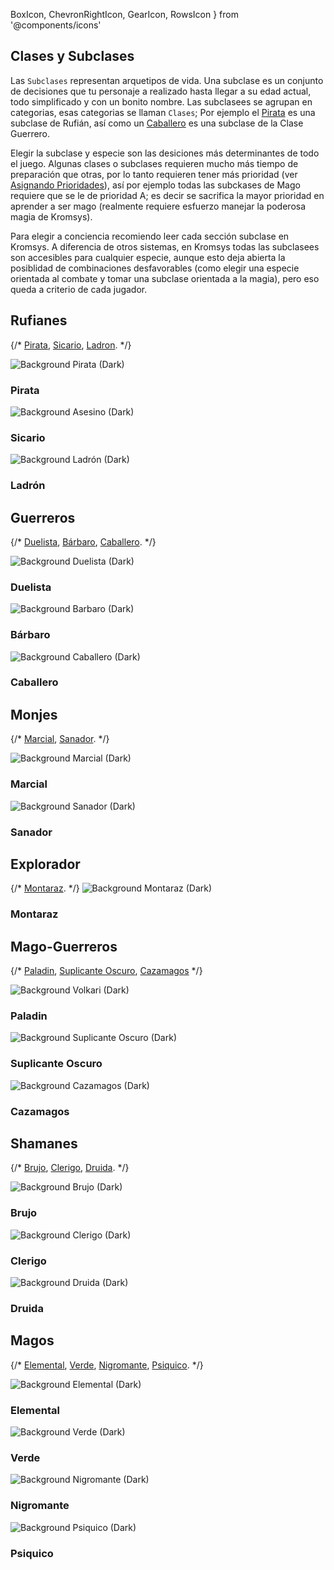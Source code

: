   BoxIcon,
  ChevronRightIcon,
  GearIcon,
  RowsIcon
} from '@components/icons'

## Clases y Subclases

Las `Subclases` representan arquetipos de vida. Una subclase es un conjunto 
de decisiones que tu personaje a realizado hasta llegar a su edad actual, 
todo simplificado y con un bonito nombre. Las subclasees se agrupan en categorias,
esas categorias se llaman `Clases`; Por ejemplo el 
[Pirata](/docs/list-classes/ruffian/pirate) es una subclase de Rufián, así como 
un [Caballero](/docs/list-classes/warrior/knight) es una subclase de la Clase 
Guerrero. 

Elegir la subclase y especie son las desiciones más determinantes de todo el juego.
Algunas clases o subclases requieren mucho más tiempo de preparación que otras, 
por lo tanto requieren tener más prioridad (ver 
[Asignando Prioridades](/docs/character-creation/02)), así por ejemplo todas
las subckases de Mago requiere que se le de prioridad A; es decir se sacrifica 
la mayor prioridad en aprender a ser mago (realmente requiere esfuerzo manejar 
la poderosa magia de Kromsys).

Para elegir a conciencia recomiendo leer cada sección subclase en Kromsys. A 
diferencia de otros sistemas, en Kromsys todas las subclasees son accesibles 
para cualquier especie, aunque esto deja abierta la posiblidad de combinaciones 
desfavorables (como elegir una especie orientada al combate y tomar una subclase
orientada a la magia), pero eso queda a criterio de cada jugador.

## Rufianes
{/* 
[Pirata](/docs/list-classes/ruffian/pirate), 
[Sicario](/docs/list-classes/ruffian/assasin),
[Ladron](/docs/list-classes/ruffian/thief). 
*/}

<Features className="species-list">
  <Feature className="species-card" index={0} id="pirate-card" href="/docs/list-classes/ruffian/pirate">
    <Image src={docsCard} alt="Background Pirata (Dark)" loading="eager" />
    <h3>Pirata</h3>
  </Feature>
  <Feature className="species-card" index={1} id="assasin-card" href="/docs/list-classes/ruffian/assasin">
    <Image src={docsCardDark} alt="Background Asesino (Dark)" loading="eager" />
    <h3>Sicario</h3>
  </Feature>
  <Feature className="species-card" index={2} id="feral-card" href="/docs/list-classes/ruffian/thief">
    <Image src={docsCard} alt="Background Ladrón (Dark)" loading="eager" />
    <h3>Ladrón</h3>
  </Feature>
</Features>

## Guerreros
{/* 
[Duelista](/docs/list-classes/warrior/duelist),
[Bárbaro](/docs/list-classes/warrior/barbarian), 
[Caballero](/docs/list-classes/warrior/knight).
*/}

<Features className="species-list">
  <Feature className="species-card" index={0} id="duelist-card" href="/docs/list-classes/warrior/duelist">
    <Image src={docsCard} alt="Background Duelista (Dark)" loading="eager" />
    <h3>Duelista</h3>
  </Feature>
  <Feature className="species-card" index={1} id="barb-card" href="/docs/list-classes/warrior/barbarian">
    <Image src={docsCardDark} alt="Background Barbaro (Dark)" loading="eager" />
    <h3>Bárbaro</h3>
  </Feature>
  <Feature className="species-card" index={2} id="knight-card" href="/docs/list-classes/warrior/knight">
    <Image src={docsCard} alt="Background Caballero (Dark)" loading="eager" />
    <h3>Caballero</h3>
  </Feature>
</Features>

## Monjes
{/* 
[Marcial](/docs/list-classes/monk/martial),
[Sanador](/docs/list-classes/monk/healer).
*/}

<Features className="species-list">
  <Feature className="species-card" index={0} id="martial-card" large href="/docs/list-classes/monk/martial">
    <Image src={docsCard} alt="Background Marcial (Dark)" loading="eager" />
    <h3>Marcial</h3>
  </Feature>
  <Feature className="species-card" index={1} id="healer-card" href="/docs/list-classes/monk/healer">
    <Image src={docsCardDark} alt="Background Sanador (Dark)" loading="eager" />
    <h3>Sanador</h3>
  </Feature>
</Features>

## Explorador
{/* 
[Montaraz](/docs/list-classes/explorer/ranger).
*/}
<Features className="species-list">
  <Feature className="species-card" index={0} id="ranger-card" extralarge href="/docs/list-classes/explorer/ranger">
    <Image src={docsCard} alt="Background Montaraz (Dark)" loading="eager" />
    <h3>Montaraz</h3>
  </Feature>
</Features>

## Mago-Guerreros
{/* 
[Paladin](/docs/list-classes/w-mage/paladin), 
[Suplicante Oscuro](/docs/list-classes/w-mage/dark-supplicant),
[Cazamagos](/docs/list-classes/w-mage/mage-hunter)
*/}

<Features className="species-list">
  <Feature className="species-card" index={0} id="paladin-card" href="/docs/list-classes/w-mage/paladin">
    <Image src={docsCard} alt="Background Volkari (Dark)" loading="eager" />
    <h3>Paladin</h3>
  </Feature>
  <Feature className="species-card" index={1} id="ds-card" href="/docs/list-classes/w-mage/dark-supplicant">
    <Image src={docsCardDark} alt="Background Suplicante Oscuro (Dark)" loading="eager" />
    <h3>Suplicante Oscuro</h3>
  </Feature>
  <Feature className="species-card" index={2} id="mh-card" href="/docs/list-classes/w-mage/mage-hunter">
    <Image src={docsCard} alt="Background Cazamagos (Dark)" loading="eager" />
    <h3>Cazamagos</h3>
  </Feature>
</Features>

## Shamanes
{/* 
[Brujo](/docs/list-classes/shaman/witch),
[Clerigo](/docs/list-classes/shaman/cleric), 
[Druida](/docs/list-classes/shaman/druid).
*/}

<Features className="species-list">
  <Feature className="species-card" index={0} id="witch-card" href="/docs/list-classes/shaman/witch">
    <Image src={docsCard} alt="Background Brujo (Dark)" loading="eager" />
    <h3>Brujo</h3>
  </Feature>
  <Feature className="species-card" index={1} id="claric-card" href="/docs/list-classes/shaman/cleric">
    <Image src={docsCardDark} alt="Background Clerigo (Dark)" loading="eager" />
    <h3>Clerigo</h3>
  </Feature>
  <Feature className="species-card" index={2} id="druid-card" href="/docs/list-classes/shaman/druid">
    <Image src={docsCard} alt="Background Druida (Dark)" loading="eager" />
    <h3>Druida</h3>
  </Feature>
</Features>

## Magos
{/* 
[Elemental](/docs/list-classes/mage/elemental),
[Verde](/docs/list-classes/mage/green), 
[Nigromante](/docs/list-classes/mage/necro), 
[Psiquico](/docs/list-classes/mage/psi).
*/}

<Features className="species-list">
  <Feature className="species-card" index={0} id="elemental-card" href="/docs/list-classes/mage/elemental">
    <Image src={docsCard} alt="Background Elemental (Dark)" loading="eager" />
    <h3>Elemental</h3>
  </Feature>
  <Feature className="species-card" index={1} id="green-card" large href="/docs/list-classes/mage/green">
    <Image src={docsCardDark} alt="Background Verde (Dark)" loading="eager" />
    <h3>Verde</h3>
  </Feature>
  <Feature className="species-card" index={2} id="necro-card" large href="/docs/list-classes/mage/necro">
    <Image src={docsCard} alt="Background Nigromante (Dark)" loading="eager" />
    <h3>Nigromante</h3>
  </Feature>
    <Feature className="species-card" index={3} id="psi-card" href="/docs/list-classes/mage/psi">
    <Image src={docsCard} alt="Background Psiquico (Dark)" loading="eager" />
    <h3>Psiquico</h3>
  </Feature>
</Features>

<style jsx>{`
    :global(.species-list) {
      margin-top: 1rem;
    }
    :global(.species-card) {
      color: #fff;
      text-shadow: 0 0 1rem rgba(0,0,0,0.1);
      min-height: 8rem;
    }
    :global(.species-card h3) {
      color: #fff;
      text-shadow: 0 0 1rem rgba(0,0,0,1);
    }
    :global(.species-card img) {
      object-fit: cover;
      object-position: left;
      position: absolute;
      left: 0;
      right: 0;
      top: 0;
      bottom: 0;
      height: 100%;
      z-index: 0;
      user-select: none;
      pointer-events: none;
    }
`}</style>